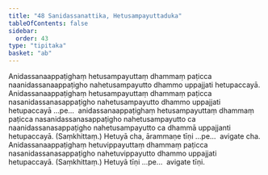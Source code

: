 ```yaml
---
title: "48 Sanidassanattika, Hetusampayuttaduka"
tableOfContents: false
sidebar:
  order: 43
type: "tipitaka"
basket: "ab"
---
```



<DynamicBreadcrumb />

<Division number="91">

<Paragraph number="227">
Anidassanaappaṭighaṃ hetusampayuttaṃ dhammaṃ paṭicca naanidassanaappaṭigho nahetusampayutto dhammo uppajjati hetupaccayā. Anidassanaappaṭighaṃ hetusampayuttaṃ dhammaṃ paṭicca nasanidassanasappaṭigho nahetusampayutto dhammo uppajjati hetupaccayā …pe…  anidassanaappaṭighaṃ hetusampayuttaṃ dhammaṃ paṭicca nasanidassanasappaṭigho nahetusampayutto ca naanidassanasappaṭigho nahetusampayutto ca dhammā uppajjanti hetupaccayā. (Saṃkhittaṃ.) Hetuyā cha, ārammaṇe tīṇi …pe…  avigate cha.
</Paragraph>

<Paragraph number="228">
Anidassanaappaṭighaṃ hetuvippayuttaṃ dhammaṃ paṭicca nasanidassanasappaṭigho nahetuvippayutto dhammo uppajjati hetupaccayā. (Saṃkhittaṃ.) Hetuyā tīṇi …pe…  avigate tīṇi.
</Paragraph>
</Division>